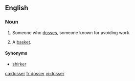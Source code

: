 ==English==

===Noun===
{{en-noun}}

# {{UK|Ireland}} Someone who [[doss]]es, someone known for avoiding work.
# {{UK|Ireland}} A [[basket]].

====Synonyms====
*[[shirker]]

[[ca:dosser]]
[[fr:dosser]]
[[vi:dosser]]